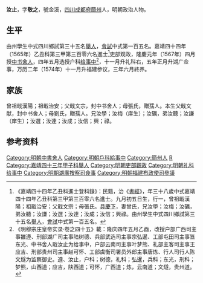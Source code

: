 {{明清人物信息框
| 姓名 = 戢汝止
| 原名 =
| 圖片名稱= 
| 圖片大小 =
| 圖片說明 = 
| 最高職務 = 福建布政使司参议
| 國家 = 大明 
| 爵位 =
| 籍貫 = [[四川|四川]][[成都府|成都府]][[簡州|簡州]]
| 族裔 = 
| 字號 = 
| 諡號 =
| 出生日期 = 嘉靖六年（1527年）丁亥九月初五日
| 出生地點 =
| 逝世日期 = 卒年不詳
| 逝世地點 =
| 墓葬 =
| 配偶 = 曾氏
| 親屬 = （子）庆、应、度
| 出身 =
* 嘉靖四十三年甲子科舉人
* 嘉靖四十四年乙丑科同進士出身
| 經歷 =
| 著作 =  
}}
'''{{ruby|戢|-{zh-hans:jí;zh-tw:ㄐㄧˊ}-}}汝止'''{{BD|1527年||？年||}}，字'''敬之'''，號金溪，[[四川|四川]][[成都府|成都府]][[簡州|簡州]]人，明朝政治人物。

==生平==
由州學生中式四川鄉試第三十五名[[舉人|舉人]]，[[會試|會試]]中式第一百五名。嘉靖四十四年（1565年）乙丑科第三甲第三百零六名進士<ref>《嘉靖四十四年乙丑科進士登科錄》：民籍，治《[[書經|書經]]》，年三十八歲中式嘉靖四十四年乙丑科第三甲第三百零六名進士。九月初五日生，行一，曾祖戢漢陽；祖戢治安；父戢文宗；母張氏。[[具慶下|具慶下]]，妻曾氏，兄汝學；汝梅；汝礪，弟汝聽；汝謙；汝選；汝達；汝成；汝信；興祿。由州學生中式四川鄉試第三十五名[[舉人|舉人]]，[[會試|會試]]中式第一百五名。</ref>吏部观政，隆慶元年（1567年）四月授[[中书舍人|中书舍人]]，四年五月选授户科[[给事中|给事中]]<ref>《明穆宗庄皇帝实录·卷之四十五》載：隆庆四年五月乙酉，改授户部广西司主事雒遵、刑部湖广司主事陆树德、兵部武选司主事宗弘暹、工部屯田司主事笪东光、中书舍人戢汝止为给事中，户部云南司主事叶梦熊、礼部主客司主事王应吉、刑部贵州司主事赵可怀、工部虞衡司署员外郎主事唐炼、行人司行人陈文燧为监察御史。遵、汝止，户科；树德，礼科；弘暹，兵科；东光，刑科；梦熊，山西道；应吉，陕西道；可怀，广西道；炼，云南道；文燧，贵州道。</ref>，十一月升礼科右，五年正月升湖广佥事，万历二年（1574年）十一月升福建参议，三年六月終养。

==家族==
曾祖戢漢陽；祖戢治安；父戢文宗，封中书舍人；母張氏，贈孺人。本生父戢文献，封中书舍人；母劉氏，贈孺人。兄汝學；汝梅（庠生）；汝礪，弟汝聽；汝謙（庠生）；汝選；汝達；汝成；汝信；興；祿。

== 参考资料 ==
{{reflist}}

{{嘉靖四十四年乙丑科殿试金榜}}

{{Authority control}}
{{DEFAULTSORT:Ji戢}}
[[Category:明朝中書舍人|Category:明朝中書舍人]]
[[Category:明朝戶科給事中|Category:明朝戶科給事中]]
[[Category:簡州人|Category:簡州人]]
[[Category:戢姓|R]]
[[Category:嘉靖四十三年甲子科舉人|Category:嘉靖四十三年甲子科舉人]]
[[Category:明朝吏部觀政|Category:明朝吏部觀政]]
[[Category:明朝礼科给事中|Category:明朝礼科给事中]]
[[Category:明朝湖廣按察司僉事|Category:明朝湖廣按察司僉事]]
[[Category:明朝福建布政使司參議|Category:明朝福建布政使司參議]]